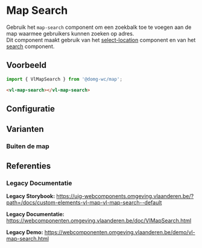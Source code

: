 
# Map Search

Gebruik het `map-search` component om een zoekbalk toe te voegen aan de map waarmee gebruikers kunnen zoeken op adres.<br/>
Dit component maakt gebruik van het [select-location](/docs/map-select-location--select-location-default) component en van het [search](/docs/components-search--search-default) component.

## Voorbeeld

```js
import { VlMapSearch } from '@domg-wc/map';
```

```html
<vl-map-search></vl-map-search>
```

<DocsStory id="map-search--map-search-default" />

## Configuratie

<ArgsTable story={PRIMARY_STORY} />

## Varianten

### Buiten de map

<DocsStory id="map-search--map-search-outside-map" />

## Referenties

### Legacy Documentatie

**Legacy Storybook:** https://uig-webcomponents.omgeving.vlaanderen.be/?path=/docs/custom-elements-vl-map-vl-map-search--default

**Legacy Documentatie:** https://webcomponenten.omgeving.vlaanderen.be/doc/VlMapSearch.html

**Legacy Demo:** https://webcomponenten.omgeving.vlaanderen.be/demo/vl-map-search.html
